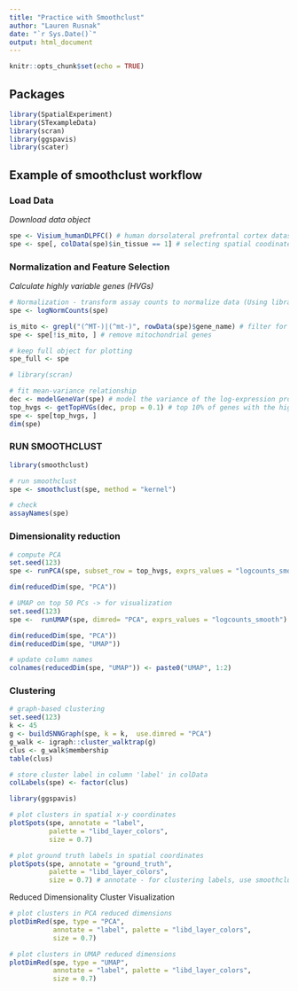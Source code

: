 ```yaml
---
title: "Practice with Smoothclust"
author: "Lauren Rusnak"
date: "`r Sys.Date()`"
output: html_document
---
```


```r
knitr::opts_chunk$set(echo = TRUE)
```

## Packages

```r
library(SpatialExperiment)
library(STexampleData)
library(scran)
library(ggspavis)
library(scater)
```

## Example of smoothclust workflow

### Load Data

*Download data object*
```r
spe <- Visium_humanDLPFC() # human dorsolateral prefrontal cortex dataset
spe <- spe[, colData(spe)$in_tissue == 1] # selecting spatial coodinates that are in the tissue
```

### Normalization and Feature Selection

*Calculate highly variable genes (HVGs)*
```r
# Normalization - transform assay counts to normalize data (Using library size factors)
spe <- logNormCounts(spe) 

is_mito <- grepl("(^MT-)|(^mt-)", rowData(spe)$gene_name) # filter for mitochondrial genes (*Note grepl has 'L' at end not '1')
spe <- spe[!is_mito, ] # remove mitochondrial genes

# keep full object for plotting
spe_full <- spe
```


```r
# library(scran)

# fit mean-variance relationship
dec <- modelGeneVar(spe) # model the variance of the log-expression profiles for each gene
top_hvgs <- getTopHVGs(dec, prop = 0.1) # top 10% of genes with the highest variance of log-expression are chosen
spe <- spe[top_hvgs, ]
dim(spe)
```


### **RUN SMOOTHCLUST**

```r
library(smoothclust)
```

```r
# run smoothclust
spe <- smoothclust(spe, method = "kernel")
```

```r
# check
assayNames(spe)
```


### Dimensionality reduction

```r
# compute PCA
set.seed(123)
spe <- runPCA(spe, subset_row = top_hvgs, exprs_values = "logcounts_smooth")

dim(reducedDim(spe, "PCA"))
```

```r
# UMAP on top 50 PCs -> for visualization
set.seed(123)
spe <-  runUMAP(spe, dimred= "PCA", exprs_values = "logcounts_smooth")

dim(reducedDim(spe, "PCA"))
dim(reducedDim(spe, "UMAP"))
```

```r
# update column names
colnames(reducedDim(spe, "UMAP")) <- paste0("UMAP", 1:2)
```




### Clustering

```r
# graph-based clustering
set.seed(123)
k <- 45
g <- buildSNNGraph(spe, k = k,  use.dimred = "PCA")
g_walk <- igraph::cluster_walktrap(g)
clus <- g_walk$membership
table(clus)
```

```r
# store cluster label in column 'label' in colData
colLabels(spe) <- factor(clus)
```


```r
library(ggspavis)
```

```r
# plot clusters in spatial x-y coordinates
plotSpots(spe, annotate = "label", 
          palette = "libd_layer_colors",
          size = 0.7)
```

```r
# plot ground truth labels in spatial coordinates
plotSpots(spe, annotate = "ground_truth", 
          palette = "libd_layer_colors",
          size = 0.7) # annotate - for clustering labels, use smoothclust labels later
```


Reduced Dimensionality Cluster Visualization

```r
# plot clusters in PCA reduced dimensions
plotDimRed(spe, type = "PCA", 
           annotate = "label", palette = "libd_layer_colors",
           size = 0.7)
```



```r
# plot clusters in UMAP reduced dimensions
plotDimRed(spe, type = "UMAP", 
           annotate = "label", palette = "libd_layer_colors",
           size = 0.7)
```




